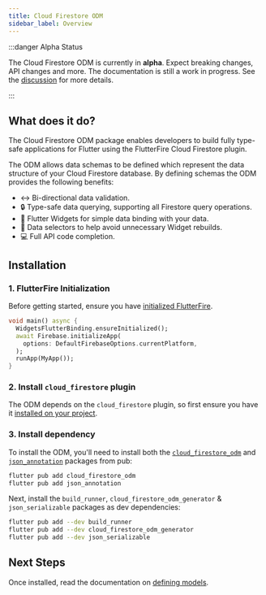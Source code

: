 ```yaml
---
title: Cloud Firestore ODM
sidebar_label: Overview
---
```


:::danger Alpha Status

The Cloud Firestore ODM is currently in **alpha**. Expect breaking changes, API changes and more. The documentation is still a work in progress.
See the [discussion](https://github.com/FirebaseExtended/flutterfire/discussions/7475) for more details.

:::

##  What does it do?

The Cloud Firestore ODM package enables developers to build fully type-safe applications for Flutter using the FlutterFire Cloud Firestore plugin.

The ODM allows data schemas to be defined which represent the data structure of your Cloud Firestore database. By defining schemas the ODM provides the following benefits:

- ↔️ Bi-directional data validation.
- 🔒 Type-safe data querying, supporting all Firestore query operations.
- 🔄 Flutter Widgets for simple data binding with your data.
- 🎯 Data selectors to help avoid unnecessary Widget rebuilds.
- 💻 Full API code completion.

## Installation

### 1. FlutterFire Initialization

Before getting started, ensure you have [initialized FlutterFire](../overview.mdx). 

```dart
void main() async {
  WidgetsFlutterBinding.ensureInitialized();
  await Firebase.initializeApp(
    options: DefaultFirebaseOptions.currentPlatform,
  );
  runApp(MyApp());
}
```

### 2. Install `cloud_firestore` plugin

The ODM depends on the `cloud_firestore` plugin, so first ensure you have it [installed on your project](../firestore/overview.mdx#installation).

### 3. Install dependency

To install the ODM, you'll need to install both the [`cloud_firestore_odm`](https://pub.dev/packages/cloud_firestore_odm) and [`json_annotation`](https://pub.dev/packages/json_annotation) packages
from pub:

```bash
flutter pub add cloud_firestore_odm
flutter pub add json_annotation
```

Next, install the `build_runner`, `cloud_firestore_odm_generator` & `json_serializable` packages as dev dependencies:

```bash
flutter pub add --dev build_runner
flutter pub add --dev cloud_firestore_odm_generator
flutter pub add --dev json_serializable
```

## Next Steps

Once installed, read the documentation on [defining models](./defining-models).
